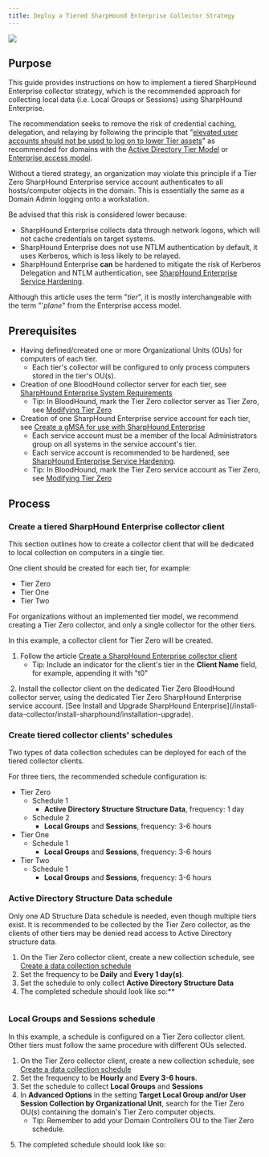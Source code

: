 ```yaml
---
title: Deploy a Tiered SharpHound Enterprise Collector Strategy
---
```


<img src="/assets/community-edition-pill-tag.svg"/> 

## Purpose

This guide provides instructions on how to implement a tiered SharpHound Enterprise collector strategy, which is the recommended approach for collecting local data (i.e. Local Groups or Sessions) using SharpHound Enterprise.

The recommendation seeks to remove the risk of credential caching, delegation, and relaying by following the principle that "[elevated user accounts should not be used to log on to lower Tier assets](https://techcommunity.microsoft.com/t5/core-infrastructure-and-security/protecting-domain-administrative-credentials/ba-p/259210)" as recommended for domains with the [Active Directory Tier Model](https://learn.microsoft.com/en-us/microsoft-identity-manager/pam/tier-model-for-partitioning-administrative-privileges) or [Enterprise access model](https://learn.microsoft.com/en-us/security/privileged-access-workstations/privileged-access-access-model).

Without a tiered strategy, an organization may violate this principle if a Tier Zero SharpHound Enterprise service account authenticates to all hosts/computer objects in the domain. This is essentially the same as a Domain Admin logging onto a workstation.

Be advised that this risk is considered lower because:

* SharpHound Enterprise collects data through network logons, which will not cache credentials on target systems.
* SharpHound Enterprise does not use NTLM authentication by default, it uses Kerberos, which is less likely to be relayed.
* SharpHound Enterprise **can** be hardened to mitigate the risk of Kerberos Delegation and NTLM authentication, see [SharpHound Enterprise Service Hardening](/manage-bloodhound/securing-bloodhound-and-collectors/sharphound-hardening).

Although this article uses the term "_tier_", it is mostly interchangeable with the term "'_plane_" from the Enterprise access model.

## Prerequisites

* Having defined/created one or more Organizational Units (OUs) for computers of each tier.
    * Each tier's collector will be configured to only process computers stored in the tier's OU(s).
* Creation of one BloodHound collector server for each tier, see [SharpHound Enterprise System Requirements](/install-data-collector/install-sharphound/system-requirements)
    * Tip: In BloodHound, mark the Tier Zero collector server as Tier Zero, see [Modifying Tier Zero](/get-started/security-boundaries/modifying-tier-zero)
* Creation of one SharpHound Enterprise service account for each tier, see [Create a gMSA for use with SharpHound Enterprise](/install-data-collector/install-sharphound/create-gmsa)
    * Each service account must be a member of the local Administrators group on all systems in the service account's tier.
    * Each service account is recommended to be hardened, see [SharpHound Enterprise Service Hardening](/manage-bloodhound/securing-bloodhound-and-collectors/sharphound-hardening).
    * Tip: In BloodHound, mark the Tier Zero service account as Tier Zero, see [Modifying Tier Zero](/get-started/security-boundaries/modifying-tier-zero)

## Process

### Create a tiered SharpHound Enterprise collector client

This section outlines how to create a collector client that will be dedicated to local collection on computers in a single tier.

One client should be created for each tier, for example:

* Tier Zero
* Tier One
* Tier Two

For organizations without an implemented tier model, we recommend creating a Tier Zero collector, and only a single collector for the other tiers.

In this example, a collector client for Tier Zero will be created.

1.  Follow the article [Create a SharpHound Enterprise collector client](/collect-data/enterprise-collection/create-collector)
    * Tip: Include an indicator for the client's tier in the **Client Name** field, for example, appending it with "t0"
<Frame>
  <img src="/assets/image-53.png" alt=""/>
</Frame>
2.  Install the collector client on the dedicated Tier Zero BloodHound collector server, using the dedicated Tier Zero SharpHound Enterprise service account. [See Install and Upgrade SharpHound Enterprise](/install-data-collector/install-sharphound/installation-upgrade).

### Create tiered collector clients' schedules

Two types of data collection schedules can be deployed for each of the tiered collector clients.

For three tiers, the recommended schedule configuration is:

* Tier Zero
    * Schedule 1
        * **Active Directory Structure Structure Data**, frequency: 1 day
    * Schedule 2
        * **Local Groups** and **Sessions**, frequency: 3-6 hours
* Tier One
    * Schedule 1
        * **Local Groups** and **Sessions**, frequency: 3-6 hours
* Tier Two
    * Schedule 1
        * **Local Groups** and **Sessions**, frequency: 3-6 hours

### Active Directory Structure Data schedule

Only one AD Structure Data schedule is needed, even though multiple tiers exist. It is recommended to be collected by the Tier Zero collector, as the clients of other tiers may be denied read access to Active Directory structure data.

1.  On the Tier Zero collector client, create a new collection schedule, see [Create a data collection schedule](/collect-data/enterprise-collection/collection-schedule)
2.  Set the frequency to be **Daily** and **Every 1 day(s)**.
3.  Set the schedule to only collect **Active Directory Structure Data**
4.  The completed schedule should look like so:**
<Frame>
  <img src="/assets/image-54.png" alt=""/>
</Frame>

### Local Groups and Sessions schedule

In this example, a schedule is configured on a Tier Zero collector client. Other tiers must follow the same procedure with different OUs selected.

1.  On the Tier Zero collector client, create a new collection schedule, see [Create a data collection schedule](/collect-data/enterprise-collection/collection-schedule)
2.  Set the frequency to be **Hourly** and **Every 3-6 hours**.
3.  Set the schedule to collect **Local Groups** and **Sessions**
4.  In **Advanced Options** in the setting **Target Local Group and/or User Session Collection by Organizational Unit**, search for the Tier Zero OU(s) containing the domain's Tier Zero computer objects.
    * Tip: Remember to add your Domain Controllers OU to the Tier Zero schedule.
<Frame>
  <img src="/assets/image-55.png" alt=""/>
</Frame>
5.  The completed schedule should look like so:
<Frame>
  <img src="/assets/image-56.png" alt=""/>
</Frame>
